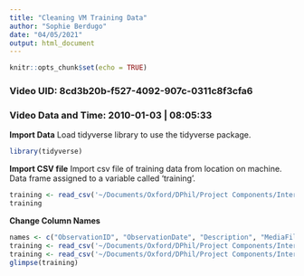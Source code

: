 ```yaml
---
title: "Cleaning VM Training Data"
author: "Sophie Berdugo"
date: "04/05/2021"
output: html_document
---
```


```r
knitr::opts_chunk$set(echo = TRUE)
```

### Video UID: 8cd3b20b-f527-4092-907c-0311c8f3cfa6
### Video Data and Time: 2010-01-03 | 08:05:33

**Import Data**
Load tidyverse library to use the tidyverse package.

```r
library(tidyverse)
```

**Import CSV file**
Import csv file of training data from location on machine. Data frame assigned to a variable called 'training'.

``` r
training <- read_csv('~/Documents/Oxford/DPhil/Project Components/Inter-Coder Reliability/Data/Victoire Martignac/Training Data/VM_training_data_updated.csv')
training
```
**Change Column Names**

``` r
names <- c("ObservationID", "ObservationDate", "Description", "MediaFile", "TotalLength", "FPS", "Subject", "Behaviour", "BehaviouralCategory", "Modifiers", "BehaviourType", "Start", "Stop", "Duration", "CommentStart", "CommentStop") #Create the vector of names
training <- read_csv('~/Documents/Oxford/DPhil/Project Components/Inter-Coder Reliability/Data/Victoire Martignac/Training Data/VM_training_data_updated.csv', col_names = names) #Add the vector 'names' to the tibble and reimport the csv file with the col_names changed
training <- read_csv('~/Documents/Oxford/DPhil/Project Components/Inter-Coder Reliability/Data/Victoire Martignac/Training Data/VM_training_data_updated.csv', col_names = names, skip = 1) #Remove the original column names by using the skip function
glimpse(training)
```

